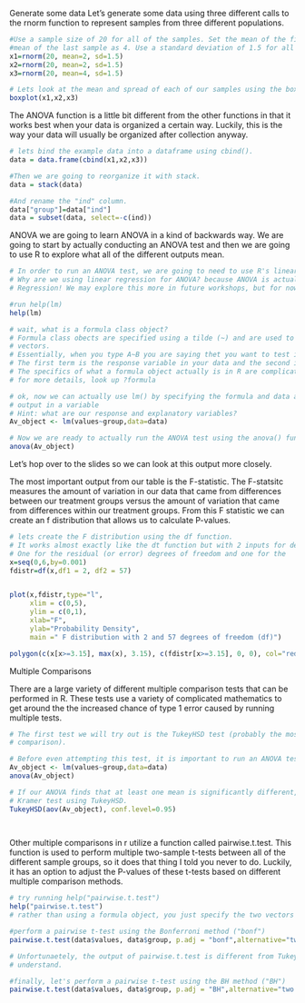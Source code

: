 Generate some data
Let's generate some data using three different calls to the rnorm function to represent samples from three different populations.
```r
#Use a sample size of 20 for all of the samples. Set the mean of the first two samples as 2 and set the 
#mean of the last sample as 4. Use a standard deviation of 1.5 for all samples. 
x1=rnorm(20, mean=2, sd=1.5)
x2=rnorm(20, mean=2, sd=1.5)
x3=rnorm(20, mean=4, sd=1.5)

# Lets look at the mean and spread of each of our samples using the boxplot() function. 
boxplot(x1,x2,x3)
```

The ANOVA function is a little bit different from the other functions in that it works best when your data is organized a certain way. Luckily, this is the way your data will usually be organized after collection anyway.
```r
# lets bind the example data into a dataframe using cbind(). 
data = data.frame(cbind(x1,x2,x3))

#Then we are going to reorganize it with stack. 
data = stack(data)

#And rename the "ind" column. 
data["group"]=data["ind"]
data = subset(data, select=-c(ind))
```

ANOVA
we are going to learn ANOVA in a kind of backwards way. We are going to start by actually conducting an ANOVA test and then we are going to use R to explore what all of the different outputs mean. 

```r
# In order to run an ANOVA test, we are going to need to use R's linear regression function lm()
# Why are we using linear regression for ANOVA? because ANOVA is actually a special application of Linear 
# Regression! We may explore this more in future workshops, but for now do not worry about it. 

#run help(lm)
help(lm)

# wait, what is a formula class object? 
# Formula class obects are specified using a tilde (~) and are used to specify a relationship between two 
# vectors.
# Essentially, when you type A~B you are saying thet you want to test if variable A is dependent on B.
# The first term is the response variable in your data and the second is the explanatory variable. 
# The specifics of what a formula object actually is in R are complicated and beyond this workshop. 
# for more details, look up ?formula 

# ok, now we can actually use lm() by specifying the formula and data arguments. run lm and save the 
# output in a variable
# Hint: what are our response and explanatory variables? 
Av_object <- lm(values~group,data=data) 

# Now we are ready to actually run the ANOVA test using the anova() function. 
anova(Av_object)
```
Let's hop over to the slides so we can look at this output more closely. 

The most important output from our table is the F-statistic. The F-statsitc measures the amount of variation in our data that came from differences between our treatment groups versus the amount of variation that came from differences within our treatment groups. From this F statistic we can create an f distribution that allows us to calculate P-values. 
```r
# lets create the F distribution using the df function.
# It works almost exactly like the dt function but with 2 inputs for degrees of freedom. 
# One for the residual (or error) degrees of freedom and one for the 
x=seq(0,6,by=0.001)
fdistr=df(x,df1 = 2, df2 = 57)


plot(x,fdistr,type="l",
     xlim = c(0,5), 
     ylim = c(0,1),
     xlab="F",
     ylab="Probability Density",
     main =" F distribution with 2 and 57 degrees of freedom (df)")

polygon(c(x[x>=3.15], max(x), 3.15), c(fdistr[x>=3.15], 0, 0), col="red")
```
Multiple Comparisons

There are a large variety of different multiple comparison tests that can be performed in R. These tests use a variety of complicated mathematics to get around the the increased chance of type 1 error caused by running multiple tests. 

```r
# The first test we will try out is the TukeyHSD test (probably the most common form of multiple 
# comparison). 

# Before even attempting this test, it is important to run an ANOVA test first!
Av_object <- lm(values~group,data=data)
anova(Av_object)

# If our ANOVA finds that at least one mean is significantly different, then we can conduct a Tukey 
# Kramer test using TukeyHSD. 
TukeyHSD(aov(Av_object), conf.level=0.95)

 
```
Other multiple comparisons in r utilize a function called pairwise.t.test. This function is used to perform multiple two-sample t-tests between all of the different sample groups, so it does that thing I told you never to do. Luckily, it has an option to adjust the P-values of these t-tests based on different multiple comparison methods. 
```r
# try running help("pairwise.t.test")
help("pairwise.t.test")
# rather than using a formula object, you just specify the two vectors you are looking at. 

#perform a pairwise t-test using the Bonferroni method ("bonf")
pairwise.t.test(data$values, data$group, p.adj = "bonf",alternative="two.sided")

# Unfortunaetely, the output of pairwise.t.test is different from TukeyHSD, but it is not too hard to 
# understand. 
```

```r
#finally, let's perform a pairwise t-test using the BH method ("BH")
pairwise.t.test(data$values, data$group, p.adj = "BH",alternative="two.sided")
```